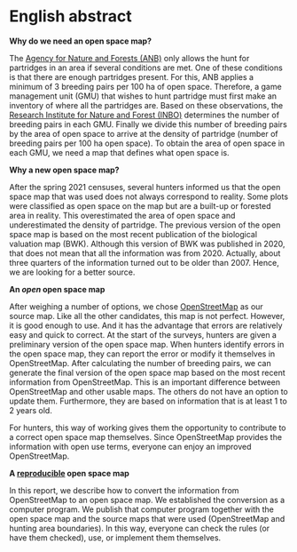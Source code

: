 \benglish

# English abstract {-}

**Why do we need an open space map?**

The [Agency for Nature and Forests (ANB)](https://www.natuurenbos.be/english) only allows the hunt for partridges in an area if several conditions are met.
One of these conditions is that there are enough partridges present.
For this, ANB applies a minimum of 3 breeding pairs per 100 ha of open space.
Therefore, a game management unit (GMU) that wishes to hunt partridge must first make an inventory of where all the partridges are.
Based on these observations, the [Research Institute for Nature and Forest (INBO)](https://www.vlaanderen.be/inbo/en-gb/homepage/) determines the number of breeding pairs in each GMU.
Finally we divide this number of breeding pairs by the area of open space to arrive at the density of partridge (number of breeding pairs per 100 ha open space).
To obtain the area of open space in each GMU, we need a map that defines what open space is.

**Why a new open space map?**

After the spring 2021 censuses, several hunters informed us that the open space map that was used does not always correspond to reality.
Some plots were classified as open space on the map but are a built-up or forested area in reality.
This overestimated the area of open space and underestimated the density of partridge.
The previous version of the open space map is based on the most recent publication of the biological valuation map (BWK).
Although this version of BWK was published in 2020, that does not mean that all the information was from 2020.
Actually, about three quarters of the information turned out to be older than 2007.
Hence, we are looking for a better source.

**An _open_ open space map**

After weighing a number of options, we chose [OpenStreetMap](https://www.openstreetmap.org) as our source map.
Like all the other candidates, this map is not perfect.
However, it is good enough to use.
And it has the advantage that errors are relatively easy and quick to correct.
At the start of the surveys, hunters are given a preliminary version of the open space map.
When hunters identify errors in the open space map, they can report the error or modify it themselves in OpenStreetMap.
After calculating the number of breeding pairs, we can generate the final version of the open space map based on the most recent information from OpenStreetMap.
This is an important difference between OpenStreetMap and other usable maps.
The others do not have an option to update them.
Furthermore, they are based on information that is at least 1 to 2 years old.

For hunters, this way of working gives them the opportunity to contribute to a correct open space map themselves.
Since OpenStreetMap provides the information with open use terms, everyone can enjoy an improved OpenStreetMap.

**A [reproducible](https://en.wikipedia.org/wiki/Reproducibility) open space map**

In this report, we describe how to convert the information from OpenStreetMap to an open space map.
We established the conversion as a computer program.
We publish that computer program together with the open space map and the source maps that were used (OpenStreetMap and hunting area boundaries).
In this way, everyone can check the rules (or have them checked), use, or implement them themselves.

\eenglish

<!-- hier komt de inhoudstafel bij pdf -->
\mainmatter
